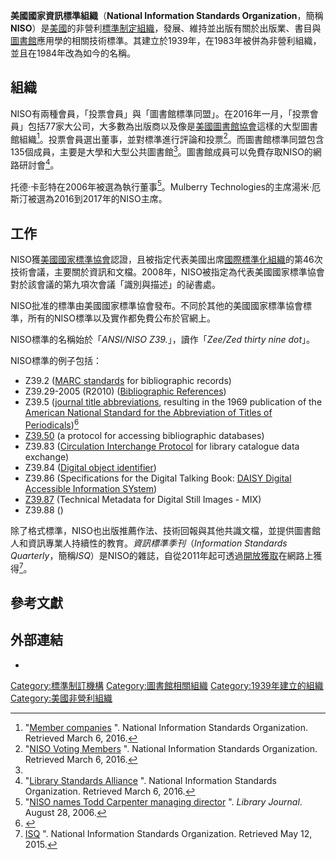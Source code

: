 {{noteTA
|1=zh-tw:資訊;zh-cn:信息
}}
{{Infobox organization
|name                = National Information Standards Organization
|bgcolor             = <!-- header background color -->
|fgcolor             = <!-- header text color -->
|image               = 
|image_border        =
|size                = <!-- default 200px -->
|alt                 = <!-- alt text; see [[WP:ALT|WP:ALT]] -->
|caption             = [[美國國家標準協會|美國國家標準協會]]的[[標識|標識]]
|map                 = <!-- optional -->
|msize               = <!-- map size, optional, default 200px -->
|malt                = <!-- map alt text -->
|mcaption            = <!-- optional -->
|abbreviation        = NISO
|motto               =
|formation           = {{Start date and years ago|1939|06|22}}<ref>[http://hdl.handle.net/1903.1/1267 National Information Standards Organization (NISO) archives > ArchivesUM<!-- Bot generated title -->]</ref>
|type                = <!-- GO, NGO, IGO, INGO, etc -->
|status              = <!--(ad hoc, treaty, foundation, etc)-->
|purpose             = [[美國國家標準協會|國家標準]]
|headquarters        = [[馬里蘭州|馬里蘭州]][[巴爾的摩|巴爾的摩]]
|location            =
|region_served       =
|membership          = 112 個組織<ref name="NISOmembership"/>
|language            = [[英文|英文]]
|leader_title        = <!--(position title for the leader of the org)-->
|leader_name         = <!--(name of leader)-->
|main_organ          = <!--(gral. assembly, board of directors, etc)-->
|parent_organization = <!--(if one)-->
|affiliations        = <!--(if any)-->
|num_staff           =
|num_volunteers      =
|budget              =
|website             = {{URL|http://www.niso.org/}}
|remarks             =
}}

'''美國國家資訊標準組織'''（'''National Information Standards Organization'''，簡稱'''NISO'''）是[[美國|美國]]的非營利[[標準制定組織|標準制定組織]]，發展、維持並出版有關於出版業、書目與[[圖書館|圖書館]]應用學的相關技術標準。其建立於1939年，在1983年被併為非營利組織，並且在1984年改為如今的名稱。

== 組織 ==
NISO有兩種會員，「投票會員」與「圖書館標準同盟」。在2016年一月，「投票會員」包括77家大公司，大多數為出版商以及像是[[美國圖書館協會|美國圖書館協會]]這樣的大型圖書館組織<ref name="NISOmembership">"[http://www.niso.org/about/roster/ Member companies] {{Wayback|url=http://www.niso.org/about/roster/ |date=20161114150822 }}". National Information Standards Organization. Retrieved March 6, 2016.</ref>。投票會員選出董事，並對標準進行評論和投票<ref>"[http://www.niso.org/about/join/membership/ NISO Voting Members] {{webarchive|url=https://web.archive.org/web/20130703201448/http://www.niso.org/about/join/membership/ |date=2013-07-03 }}". National Information Standards Organization. Retrieved March 6, 2016.</ref>。而圖書館標準同盟包含135個成員，主要是大學和大型公共圖書館<ref name="NISOmembership" />。圖書館成員可以免費存取NISO的網路研討會<ref>"[http://www.niso.org/about/join/alliance Library Standards Alliance] {{webarchive|url=https://web.archive.org/web/20130703201459/http://www.niso.org/about/join/alliance/ |date=2013-07-03 }}". National Information Standards Organization. Retrieved March 6, 2016.</ref>。

托德·卡彭特在2006年被選為執行董事<ref>"[http://lj.libraryjournal.com/2006/08/ljarchives/niso-names-todd-carpenter-managing-director/ NISO names Todd Carpenter managing director] {{Wayback|url=http://lj.libraryjournal.com/2006/08/ljarchives/niso-names-todd-carpenter-managing-director/ |date=20161005124035 }}". ''Library Journal''. August 28, 2006.</ref>。Mulberry Technologies的主席湯米·厄斯汀被選為2016到2017年的NISO主席。

== 工作 ==
NISO獲[[美國國家標準協會|美國國家標準協會]]認證，且被指定代表美國出席[[國際標準化組織|國際標準化組織]]的第46次技術會議，主要關於資訊和文檔。2008年，NISO被指定為代表美國國家標準協會對於該會議的第九項次會議「識別與描述」的祕書處。

NISO批准的標準由美國國家標準協會發布。不同於其他的美國國家標準協會標準，所有的NISO標準以及實作都免費公布於官網上。

NISO標準的名稱始於「''ANSI/NISO Z39.''」，讀作「''Zee/Zed thirty nine dot''」。

NISO標準的例子包括：
*Z39.2 ([[MARC_standards|MARC standards]] for bibliographic records)
*Z39.29-2005 (R2010) ([[Bibliographic_References|Bibliographic References]])
*Z39.5 ([[journal_title_abbreviation|journal title abbreviation]]s, resulting in the 1969 publication of the [[American_National_Standard_for_the_Abbreviation_of_Titles_of_Periodicals|American National Standard for the Abbreviation of Titles of Periodicals]])<ref>{{cite journal | journal = Bulletin of the Medical Library Association | date = July 1971 | volume = 59 | issue = 3 | pages = 420–9 | title = MEDLARS abbreviations for medical journal titles | vauthors = Charen T, Gillespie CJ | PMID =  5146764}}</ref>
*[[Z39.50|Z39.50]] (a protocol for accessing bibliographic databases)
*Z39.83 ([[Circulation_Interchange_Protocol|Circulation Interchange Protocol]] for library catalogue data exchange)
*Z39.84 ([[Digital_object_identifier|Digital object identifier]])
*Z39.86 (Specifications for the Digital Talking Book: [[DAISY_Digital_Talking_Book|DAISY Digital Accessible Information SYstem]])
*[[Z39.87|Z39.87]] (Technical Metadata for Digital Still Images - MIX)
*Z39.88 ({{link-en|OpenURL|OpenURL|OpenURL}})

除了格式標準，NISO也出版推薦作法、技術回報與其他共識文檔，並提供圖書館人和資訊專業人持續性的教育。''資訊標準季刊''（''Information Standards Quarterly''，簡稱''ISQ''）是NISO的雜誌，自從2011年起可透過[[開放獲取|開放獲取]]在網路上獲得<ref>[http://www.niso.org/publications/isq/ ISQ] {{Wayback|url=http://www.niso.org/publications/isq/ |date=20130815141601 }}". National Information Standards Organization. Retrieved May 12, 2015.</ref>。

== 參考文獻 ==
{{Reflist}}

== 外部連結 ==
*{{Official|http://www.niso.org/}}

[[Category:標準制訂機構|Category:標準制訂機構]]
[[Category:圖書館相關組織|Category:圖書館相關組織]]
[[Category:1939年建立的組織|Category:1939年建立的組織]]
[[Category:美國非營利組織|Category:美國非營利組織]]